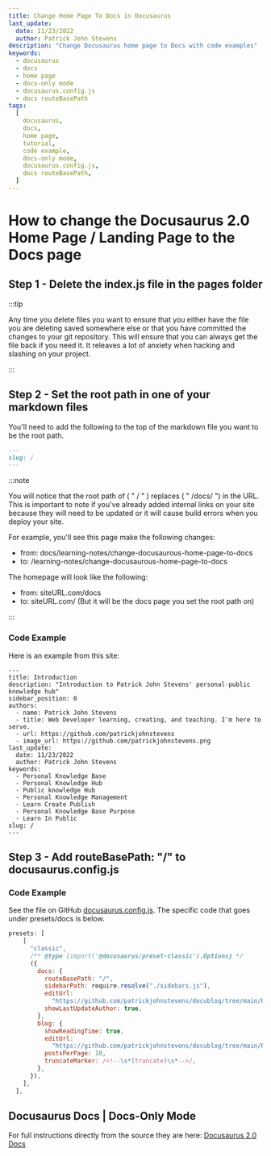 ```yaml
---
title: Change Home Page To Docs in Docusaurus
last_update:
  date: 11/23/2022
  author: Patrick John Stevens
description: "Change Docusaurus home page to Docs with code examples"
keywords:
  - docusaurus
  - docs
  - home page
  - docs-only mode
  - docusaurus.config.js
  - docs routeBasePath
tags:
  [
    docusaurus,
    docs,
    home page,
    tutorial,
    code example,
    docs-only mode,
    docusaurus.config.js,
    docs routeBasePath,
  ]
---
```


# How to change the Docusaurus 2.0 Home Page / Landing Page to the Docs page

## Step 1 - Delete the index.js file in the pages folder

:::tip

Any time you delete files you want to ensure that you either have the file you are deleting saved somewhere else or that you have committed the changes to your git repository. This will ensure that you can always get the file back if you need it. It releaves a lot of anxiety when hacking and slashing on your project.

:::

## Step 2 - Set the root path in one of your markdown files

You'll need to add the following to the top of the markdown file you want to be the root path.

```md
---
slug: /
---
```

:::note

You will notice that the root path of ( " / " ) replaces ( " /docs/ ") in the URL. This is important to note if you've already added internal links on your site because they will need to be updated or it will cause build errors when you deploy your site.

For example, you'll see this page make the following changes:

- from: docs/learning-notes/change-docusaurous-home-page-to-docs
- to: /learning-notes/change-docusaurous-home-page-to-docs

The homepage will look like the following:

- from: siteURL.com/docs
- to: siteURL.com/ (But it will be the docs page you set the root path on)

:::

### Code Example

Here is an example from this site:

```mdx
---
title: Introduction
description: "Introduction to Patrick John Stevens' personal-public knowledge hub"
sidebar_position: 0
authors:
  - name: Patrick John Stevens
  - title: Web Developer learning, creating, and teaching. I'm here to serve.
  - url: https://github.com/patrickjohnstevens
  - image_url: https://github.com/patrickjohnstevens.png
last_update:
  date: 11/23/2022
  author: Patrick John Stevens
keywords:
  - Personal Knowledge Base
  - Personal Knowledge Hub
  - Public knowledge Hub
  - Personal Knowledge Management
  - Learn Create Publish
  - Personal Knowledge Base Purpose
  - Learn In Public
slug: /
---
```

## Step 3 - Add routeBasePath: "/" to docusaurus.config.js

### Code Example

See the file on GitHub [docusaurus.config.js](https://github.com/patrickjohnstevens/docublog/blob/main/PJSDocBlog/docusaurus.config.js). The specific code that goes under presets/docs is below.

```javascript
presets: [
    [
      "classic",
      /** @type {import('@docusaurus/preset-classic').Options} */
      ({
        docs: {
          routeBasePath: "/",
          sidebarPath: require.resolve("./sidebars.js"),
          editUrl:
            "https://github.com/patrickjohnstevens/docublog/tree/main/PJSDocBlog",
          showLastUpdateAuthor: true,
        },
        blog: {
          showReadingTime: true,
          editUrl:
            "https://github.com/patrickjohnstevens/docublog/tree/main/PJSDocBlog",
          postsPerPage: 10,
          truncateMarker: /<!--\s*(truncate)\s*-->/,
        },
      }),
    ],
  ],

```

## Docusaurus Docs | Docs-Only Mode

For full instructions directly from the source they are here: [Docusaurus 2.0 Docs](https://docusaurus.io/docs/docs-introduction#docs-only-mode)
